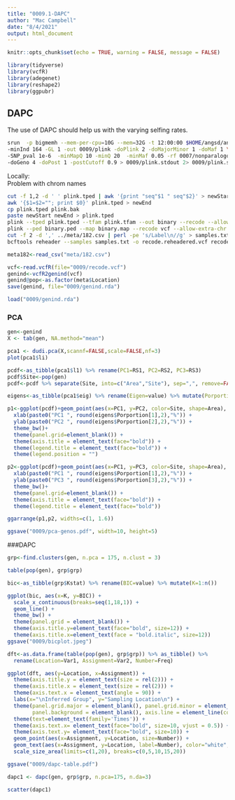 ```yaml
---
title: "0009.1-DAPC"
author: "Mac Campbell"
date: "8/4/2021"
output: html_document
---
```


```r
knitr::opts_chunk$set(echo = TRUE, warning = FALSE, message = FALSE)
```

```r
library(tidyverse)
library(vcfR)
library(adegenet)
library(reshape2)
library(ggpubr)
```

## DAPC
The use of DAPC should help us with the varying selfing rates.       

```sh
srun  -p bigmemh --mem-per-cpu=10G --mem=32G -t 12:00:00 $HOME/angsd/angsd -P 4 -bam bamlists/182.bamlist \
-minInd 164 -GL 1 -out 0009/plink -doPlink 2 -doMajorMinor 1 -doMaf 1 \
-SNP_pval 1e-6  -minMapQ 10 -minQ 20  -minMaf 0.05 -rf 0007/nonparalogous-contigs.tsv \
-doGeno 4 -doPost 1 -postCutoff 0.9 > 0009/plink.stdout 2> 0009/plink.stderr &
```

Locally:    
Problem with chrom names
```sh
cut -f 1,2 -d ' ' plink.tped | awk '{print "seq"$1 " seq"$2}' > newStart
awk '{$1=$2=""; print $0}' plink.tped > newEnd
cp plink.tped plink.bak
paste newStart newEnd > plink.tped
plink --tped plink.tped --tfam plink.tfam --out binary --recode --allow-extra-chr --noweb
plink --ped binary.ped --map binary.map --recode vcf --allow-extra-chr -out recode
cut -f 2 -d ',' ../meta/182.csv | perl -pe 's/Label\n//g' > samples.txt 
bcftools reheader --samples samples.txt -o recode.reheadered.vcf recode.vcf
```

```r
meta182<-read_csv("meta/182.csv")
```

```r
vcf<-read.vcfR(file="0009/recode.vcf")
genind<-vcfR2genind(vcf)
genind@pop<-as.factor(meta$Location)
save(genind, file="0009/genind.rda")
```

```r
load("0009/genind.rda")
```

### PCA
```r
gen<-genind
X <- tab(gen, NA.method="mean")

pca1 <- dudi.pca(X,scannf=FALSE,scale=FALSE,nf=3)
plot(pca1$li)
```

```r
pcdf<-as_tibble(pca1$l1) %>% rename(PC1=RS1, PC2=RS2, PC3=RS3)
pcdf$Site<-pop(gen)
pcdf<-pcdf %>% separate(Site, into=c("Area","Site"), sep=",", remove=FALSE)

eigens<-as_tibble(pca1$eig) %>% rename(Eigen=value) %>% mutate(Porportion=Eigen/sum(Eigen)*100)

p1<-ggplot(pcdf)+geom_point(aes(x=PC1, y=PC2, color=Site, shape=Area), alpha=0.75, size=2)+
  xlab(paste0("PC1 ", round(eigens$Porportion[1],2),"%")) +
  ylab(paste0("PC2 ", round(eigens$Porportion[2],2),"%")) +
  theme_bw()+
  theme(panel.grid=element_blank()) +
  theme(axis.title = element_text(face="bold")) +
  theme(legend.title = element_text(face="bold")) +
  theme(legend.position = "")

p2<-ggplot(pcdf)+geom_point(aes(x=PC1, y=PC3, color=Site, shape=Area), alpha=0.75, size=2)+
  xlab(paste0("PC1 ", round(eigens$Porportion[1],2),"%")) +
  ylab(paste0("PC3 ", round(eigens$Porportion[3],2),"%")) +
  theme_bw()+
  theme(panel.grid=element_blank()) +
  theme(axis.title = element_text(face="bold")) +
  theme(legend.title = element_text(face="bold"))
```

```r
ggarrange(p1,p2, widths=c(1, 1.6))

ggsave("0009/pca-genos.pdf", width=10, height=5)
```


###DAPC

```r
grp<-find.clusters(gen, n.pca = 175, n.clust = 3)
```
```r
table(pop(gen), grp$grp)
```

```r
bic<-as_tibble(grp$Kstat) %>% rename(BIC=value) %>% mutate(K=1:n())

ggplot(bic, aes(x=K, y=BIC)) +
  scale_x_continuous(breaks=seq(1,18,1)) +
  geom_line() +
  theme_bw() + 
  theme(panel.grid = element_blank()) +
  theme(axis.title.y=element_text(face="bold", size=12)) +
  theme(axis.title.x=element_text(face = "bold.italic", size=12))
ggsave("0009/bicplot.jpeg")
```

```r
dft<-as.data.frame(table(pop(gen), grp$grp)) %>% as_tibble() %>%
  rename(Location=Var1, Assignment=Var2, Number=Freq)

ggplot(dft, aes(y=Location, x=Assignment)) +
  theme(axis.title.y = element_text(size = rel(2))) +
  theme(axis.title.x = element_text(size = rel(2))) +
  theme(axis.text.x = element_text(angle = 90)) +
  labs(x="\nInferred Group", y="Sampling Location\n") +
  theme(panel.grid.major = element_blank(), panel.grid.minor = element_blank(),
        panel.background = element_blank(), axis.line = element_line(colour = "black")) +
  theme(text=element_text(family='Times')) +
  theme(axis.text.x= element_text(face="bold", size=10, vjust = 0.5)) +
  theme(axis.text.y= element_text(face="bold", size=10)) +
  geom_point(aes(x=Assignment, y=Location, size=Number)) +
  geom_text(aes(x=Assignment, y=Location, label=Number), color="white", size=3) +
  scale_size_area(limits=c(1,20), breaks=c(0,5,10,15,20))

ggsave("0009/dapc-table.pdf")

```

```r
dapc1 <- dapc(gen, grp$grp, n.pca=175, n.da=3)

scatter(dapc1)
```

